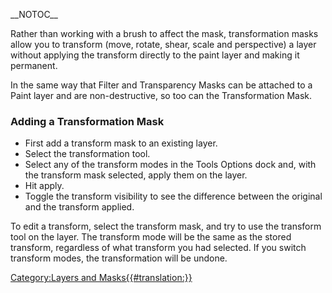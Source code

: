 __NOTOC__

Rather than working with a brush to affect the mask, transformation masks allow you to transform (move, rotate, shear, scale and perspective) a layer without applying the transform directly to the paint layer and making it permanent.

In the same way that Filter and Transparency Masks can be attached to a Paint layer and are non-destructive, so too can the Transformation Mask.  

===Adding a Transformation Mask===

* First add a transform mask to an existing layer.
* Select the transformation tool.
* Select any of the transform modes in the Tools Options dock and, with the transform mask selected, apply them on the layer. 
* Hit apply.
* Toggle the transform visibility to see the difference between the original and the transform applied.

{{Note|Affine transforms, like Move, Rotate, Shear, Scale and Perspective get updated instantly once the original is updated. Other transforms like Warp, Cage and Liquefy take up much more processing power, and to not to waste that, Krita only updates those every three seconds.}}

To edit a transform, select the transform mask, and try to use the transform tool on the layer. The transform mode will be the same as the stored transform, regardless of what transform you had selected. If you switch transform modes, the transformation will be undone. 

[[Category:Layers and Masks{{#translation:}}]]
